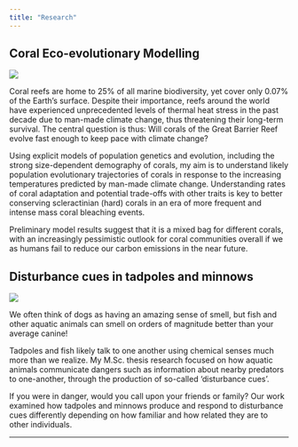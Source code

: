 ```yaml
---
title: "Research"
---
```


## Coral Eco-evolutionary Modelling


<!-- ::: {layout="[ 30, 70 ]"} -->
<!-- ::: {#first-column} -->
![](img/coral.jpg)
<!-- ::: -->

<!-- ::: {#second-column column.width="70%"} -->

Coral reefs are home to 25% of all marine biodiversity, yet cover only 0.07% of the Earth's surface. Despite their importance, reefs around the world have experienced unprecedented levels of thermal heat stress in the past decade due to man-made climate change, thus threatening their long-term survival. The central question is thus: Will corals of the Great Barrier Reef evolve fast enough to keep pace with climate change? 

Using explicit models of population genetics and evolution, including the strong size-dependent demography of corals, my aim is to understand likely population evolutionary trajectories of corals in response to the increasing temperatures predicted by man-made climate change. Understanding rates of coral adaptation and potential trade-offs with other traits is key to better conserving scleractinian (hard) corals in an era of more frequent and intense mass coral bleaching events.

Preliminary model results suggest that it is a mixed bag for different corals, with an increasingly pessimistic outlook for coral communities overall if we as humans fail to reduce our carbon emissions in the near future.
<!-- ::: -->
<!-- ::: -->

## Disturbance cues in tadpoles and minnows

::: {layout="[30,70]"}

::: {#first-column}

![](img/fish.jpg)

:::

::: {#second-column column.width="70%"}

We often think of dogs as having an amazing sense of smell, but fish and other aquatic animals can smell on orders of magnitude better than your average canine!

Tadpoles and fish likely talk to one another  using chemical senses much more than we realize. My M.Sc. thesis research focused on how aquatic animals communicate dangers such as information about nearby predators to one-another, through the production of so-called 'disturbance cues'.

If you were in danger, would you call upon your friends or family? Our work examined how tadpoles and minnows produce and respond to disturbance cues differently depending on how familiar and how related they are to other individuals.

:::

:::


---

<!-- ##  -->

<!-- ::: {layout="[30,70]"} -->

<!-- ::: {#first-column} -->

<!-- ![](img/fish.jpg) -->

<!-- ::: -->

<!-- ::: {#second-column column.width="70%"} -->

<!-- We often think of dogs as having an amazing sense of smell, but fish and other aquatic animals can smell on orders of magnitude better than your average canine! -->

<!-- Tadpoles and fish likely talk to one another  using chemical senses much more than we realize. My M.Sc. thesis research focused on how aquatic animals communicate dangers such as information about nearby predators to one-another, through the production of so-called 'disturbance cues'. -->

<!-- If you were in danger, would you call upon your friends or family? Our work examined how tadpoles and minnows produce and respond to disturbance cues differently depending on how familiar and how related they are to other individuals. -->

<!-- ::: -->

<!-- ::: -->





